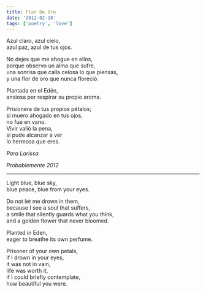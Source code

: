 ```yaml
---
title: Flor De Oro
date: '2012-02-18'
tags: ['poetry', 'love']
---
```


<div className="italic">
Azul claro, azul cielo,<br/>
azul paz, azul de tus ojos.<br/>

No dejes que me ahogue en ellos,<br/>
porque observo un alma que sufre,<br/>
una sonrisa que calla celosa lo que piensas,<br/>
y una flor de oro que nunca floreció.<br/>

Plantada en el Edén,<br/>
ansiosa por respirar su propio aroma.<br/>

Prisionera de tus propios pétalos;<br/>
si muero ahogado en tus ojos,<br/>
no fue en vano.<br/>
Vivir valió la pena,<br/>
si pude alcanzar a ver<br/>
lo hermosa que eres.<br/>
</div>

*Para Larissa*

*Probablemente 2012*

***

<div className="italic">
Light blue, blue sky,<br/>
blue peace, blue from your eyes.<br/>

Do not let me drown in them,<br/>
because I see a soul that suffers,<br/>
a smile that silently guards what you think,<br/>
and a golden flower that never bloomed.<br/>

Planted in Eden,<br/>
eager to breathe its own perfume.<br/>

Prisoner of your own petals,<br/>
if I drown in your eyes,<br/>
it was not in vain,<br/>
life was worth it,<br/>
if I could briefly contemplate,<br/>
how beautiful you were.<br/>
</div>

